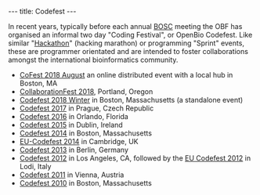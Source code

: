 ---
title: Codefest
---

In recent years, typically before each annual [[BOSC]] meeting the OBF has organised an informal two day "Coding Festival", or OpenBio Codefest. Like similar "[[Hackathon]]" (hacking marathon) or programming "Sprint" events, these are programmer orientated and are intended to foster collaborations amongst the international bioinformatics community.

* [[CoFest 2018 August]] an online distributed event with a local hub in Boston, MA
* [https://galaxyproject.org/events/gccbosc2018/collaboration/ CollaborationFest 2018], Portland, Oregon
* [[Codefest 2018 Winter]] in Boston, Massachusetts (a standalone event)
* [[Codefest 2017]] in Prague, Czech Republic
* [[Codefest 2016]] in Orlando, Florida
* [[Codefest 2015]] in Dublin, Ireland
* [[Codefest 2014]] in Boston, Massachusetts
* [[EU-Codefest 2014]] in Cambridge, UK
* [[Codefest 2013]] in Berlin, Germany
* [[Codefest 2012]] in Los Angeles, CA, followed by the [[EU Codefest 2012]] in Lodi, Italy
* [[Codefest 2011]] in Vienna, Austria
* [[Codefest 2010]] in Boston, Massachusetts